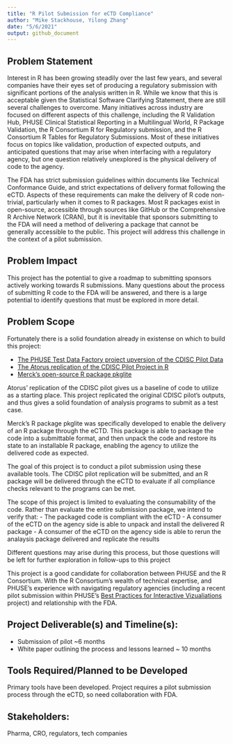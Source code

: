 ```yaml
---
title: "R Pilot Submission for eCTD Compliance"
author: "Mike Stackhouse, Yilong Zhang"
date: "5/6/2021"
output: github_document
---
```


## Problem Statement

Interest in R has been growing steadily over the last few years, and several companies have their eyes set of producing a regulatory submission with significant portions of the analysis written in R. While we know that this is acceptable given the Statistical Software Clarifying Statement, there are still several challenges to overcome. Many initiatives across industry are focused on different aspects of this challenge, including the R Validation Hub, PHUSE Clinical Statistical Reporting in a Multilingual World, R Package Validation, the R Consortium R for Regulatory submission, and the R Consortium R Tables for Regulatory Submissions. Most of these initiatives focus on topics like validation, production of expected outputs, and anticipated questions that may arise when interfacing with a regulatory agency, but one question relatively unexplored is the physical delivery of code to the agency. 

The FDA has strict submission guidelines within documents like Technical Conformance Guide, and strict expectations of delivery format following the eCTD. Aspects of these requirements can make the delivery of R code non-trivial, particularly when it comes to R packages. Most R packages exist in open-source, accessible through sources like GitHub or the Comprehensive R Archive Network (CRAN), but it is inevitable that sponsors submitting to the FDA will need a method of delivering a package that cannot be generally accessible to the public. This project will address this challenge in the context of a pilot submission. 

## Problem Impact

This project has the potential to give a roadmap to submitting sponsors actively working towards R submissions. Many questions about the process of submitting R code to the FDA will be answered, and there is a large potential to identify questions that must be explored in more detail. 

## Problem Scope

Fortunately there is a solid foundation already in existense on which to build this project:

-	[The PHUSE Test Data Factory project upversion of the CDISC Pilot Data](https://github.com/phuse-org/TestDataFactory/tree/main/Updated)
-	[The Atorus replication of the CDISC Pilot Project in R](https://github.com/atorus-research/CDISC_pilot_replication)
-	[Merck's open-source R package pkglite](https://merck.github.io/pkglite/)

Atorus' replication of the CDISC pilot gives us a baseline of code to utilize as a starting place. This project replicated the original CDISC pilot's outputs, and thus gives a solid foundation of analysis programs to submit as a test case.

Merck's R package pkglite was specifically developed to enable the delivery of an R package through the eCTD. This package is able to package the code into a submittable format, and then unpack the code and restore its state to an installable R package, enabling the agency to utilize the delivered code as expected. 

The goal of this project is to conduct a pilot submission using these available tools. The CDISC pilot replication will be submitted, and an R package will be delivered through the eCTD to evaluate if all compliance checks relevant to the programs can be met. 

The scope of this project is limited to evaluating the consumability of the code. Rather than evaluate the entire submission package, we intend to verify that: 
-	The packaged code is compliant with the eCTD
-	A consumer of the eCTD on the agency side is able to unpack and install the delivered R package
-	A consumer of the eCTD on the agency side is able to rerun the analaysis package delivered and replicate the results

Different questions may arise during this process, but those questions will be left for further exploration in follow-ups to this project

This project is a good candidate for collaboration between PHUSE and the R Consortium. With the R Consortium's wealth of technical expertise, and PHUSE's experience with navigating regulatory agencies (including a recent pilot submission within PHUSE's [Best Practices for Interactive Vizualiations](https://advance.phuse.global/display/WEL/Best+Practices+for+Interactive+Analysis+for+Decision+Making+Submissions) project) and relationship with the FDA.

## Project Deliverable(s) and Timeline(s):

-	Submission of pilot ~6 months
-	White paper outlining the process and lessons learned ~ 10 months

## Tools Required/Planned to be Developed

Primary tools have been developed. Project requires a pilot submission process through the eCTD, so need collaboration with FDA. 

## Stakeholders:

Pharma, CRO, regulators, tech companies
